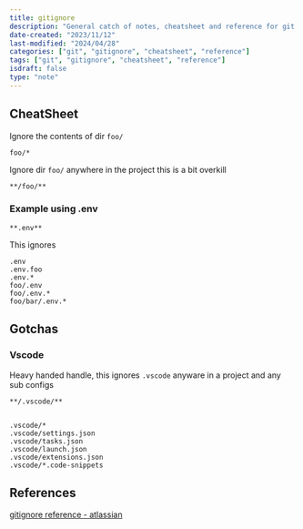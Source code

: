 ```yaml
---
title: gitignore
description: "General catch of notes, cheatsheet and reference for git ignore related"
date-created: "2023/11/12"
last-modified: "2024/04/28"
categories: ["git", "gitignore", "cheatsheet", "reference"]
tags: ["git", "gitignore", "cheatsheet", "reference"]
isdraft: false
type: "note"
---
```


## CheatSheet 

Ignore the contents of dir `foo/` 

```txt:.gitignore
foo/*
```

Ignore dir `foo/` anywhere in the project this is a bit overkill

```txt:.gitignore 
**/foo/**
```

### Example using .env 

```txt:.gitignore
**.env**
```

This ignores 

```
.env
.env.foo
.env.*
foo/.env
foo/.env.*
foo/bar/.env.*
```


## Gotchas 

### Vscode

Heavy handed handle, this ignores `.vscode` anyware in a project and any sub configs

```
**/.vscode/**
```





```txt:.gitignore

.vscode/*
.vscode/settings.json
.vscode/tasks.json
.vscode/launch.json
.vscode/extensions.json
.vscode/*.code-snippets

```

## References 

[gitignore reference - atlassian](https://www.atlassian.com/git/tutorials/saving-changes/gitignore)